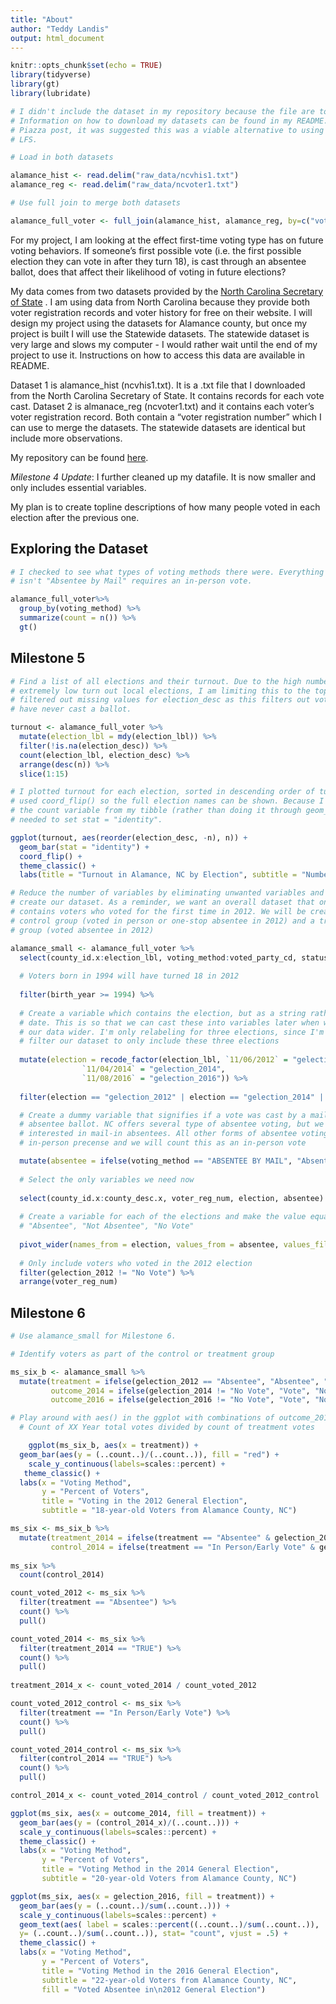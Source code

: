 ```yaml
---
title: "About"
author: "Teddy Landis"
output: html_document
---
```


```r
knitr::opts_chunk$set(echo = TRUE)
library(tidyverse)
library(gt)
library(lubridate)

# I didn't include the dataset in my repository because the file are too large.
# Information on how to download my datasets can be found in my README.md. In a
# Piazza post, it was suggested this was a viable alternative to using GitHub
# LFS.

# Load in both datasets

alamance_hist <- read.delim("raw_data/ncvhis1.txt")
alamance_reg <- read.delim("raw_data/ncvoter1.txt")

# Use full join to merge both datasets

alamance_full_voter <- full_join(alamance_hist, alamance_reg, by=c("voter_reg_num"))
```

For my project, I am looking at the effect first-time voting type has on future voting behaviors. If someone's first possible vote (i.e. the first possible election they can vote in after they turn 18), is cast through an absentee ballot, does that affect their likelihood of voting in future elections?

My data comes from two datasets provided by the [North Carolina Secretary of State](https://www.ncsbe.gov/Public-Records-Data-Info/Election-Results-Data) . I am using data from North Carolina because they provide both voter registration records and voter history for free on their website. I will design my project using the datasets for Alamance county, but once my project is built I will use the Statewide datasets. The statewide dataset is very large and slows my computer - I would rather wait until the end of my project to use it. Instructions on how to access this data are available in README.

Dataset 1 is alamance_hist (ncvhis1.txt). It is a .txt file that I downloaded from the North Carolina Secretary of State. It contains records for each vote cast. Dataset 2 is almanace_reg (ncvoter1.txt) and it contains each voter's voter registration record. Both contain a "voter registration number" which I can use to merge the datasets. The statewide datasets are identical but include more observations.

My repository can be found [here](https://github.com/tlandis212/final_project).

*Milestone 4 Update*: I further cleaned up my datafile. It is now smaller and only includes essential variables.

My plan is to create topline descriptions of how many people voted in each election after the previous one.

## Exploring the Dataset

```r

# I checked to see what types of voting methods there were. Everything that
# isn't "Absentee by Mail" requires an in-person vote.

alamance_full_voter%>% 
  group_by(voting_method) %>% 
  summarize(count = n()) %>% 
  gt()

```
## Milestone 5

```r
# Find a list of all elections and their turnout. Due to the high number of
# extremely low turn out local elections, I am limiting this to the top 15. I
# filtered out missing values for election_desc as this filters out voters who
# have never cast a ballot.

turnout <- alamance_full_voter %>% 
  mutate(election_lbl = mdy(election_lbl)) %>% 
  filter(!is.na(election_desc)) %>% 
  count(election_lbl, election_desc) %>% 
  arrange(desc(n)) %>% 
  slice(1:15)

# I plotted turnout for each election, sorted in descending order of turnout. I
# used coord_flip() so the full election names can be shown. Because I'm using
# the count variable from my tibble (rather than doing it through geom_bar()), I
# needed to set stat = "identity".

ggplot(turnout, aes(reorder(election_desc, -n), n)) +
  geom_bar(stat = "identity") +
  coord_flip() +
  theme_classic() +
  labs(title = "Turnout in Alamance, NC by Election", subtitle = "Number of Raw Votes Cast", caption = "Data Source: NC Secretary of State", x = "Election", y = "Votes Cast")
```
  
```r
# Reduce the number of variables by eliminating unwanted variables and filter to
# create our dataset. As a reminder, we want an overall dataset that only
# contains voters who voted for the first time in 2012. We will be creating a
# control group (voted in person or one-stop absentee in 2012) and a treatment
# group (voted absentee in 2012)

alamance_small <- alamance_full_voter %>% 
  select(county_id.x:election_lbl, voting_method:voted_party_cd, status_cd:absent_ind, birth_year, birth_state) %>% 
  
  # Voters born in 1994 will have turned 18 in 2012
  
  filter(birth_year >= 1994) %>% 
  
  # Create a variable which contains the election, but as a string rather than a
  # date. This is so that we can cast these into variables later when we make
  # our data wider. I'm only relabeling for three elections, since I'm going to
  # filter our dataset to only include these three elections
  
  mutate(election = recode_factor(election_lbl, `11/06/2012` = "gelection_2012",
                `11/04/2014` = "gelection_2014",
                `11/08/2016` = "gelection_2016")) %>% 
  
  filter(election == "gelection_2012" | election == "gelection_2014" | election == "gelection_2016") %>% 

  # Create a dummy variable that signifies if a vote was cast by a mail-in
  # absentee ballot. NC offers several type of absentee voting, but we're only
  # interested in mail-in absentees. All other forms of absentee voting requires
  # in-person precense and we will count this as an in-person vote

  mutate(absentee = ifelse(voting_method == "ABSENTEE BY MAIL", "Absentee", "Not Absentee")) %>% 
  
  # Select the only variables we need now
  
  select(county_id.x:county_desc.x, voter_reg_num, election, absentee) %>% 
  
  # Create a variable for each of the elections and make the value equal to
  # "Absentee", "Not Absentee", "No Vote"
  
  pivot_wider(names_from = election, values_from = absentee, values_fill = list(absentee = "No Vote")) %>% 
  
  # Only include voters who voted in the 2012 election
  filter(gelection_2012 != "No Vote") %>% 
  arrange(voter_reg_num)
```

## Milestone 6

```r

# Use alamance_small for Milestone 6. 

# Identify voters as part of the control or treatment group

ms_six_b <- alamance_small %>% 
  mutate(treatment = ifelse(gelection_2012 == "Absentee", "Absentee", "In Person/Early Vote"),
         outcome_2014 = ifelse(gelection_2014 != "No Vote", "Vote", "No vote"),
         outcome_2016 = ifelse(gelection_2016 != "No Vote", "Vote", "No vote"))
```

```r
# Play around with aes() in the ggplot with combinations of outcome_2014 and treatment. 
  # Count of XX Year total votes divided by count of treatment votes

    ggplot(ms_six_b, aes(x = treatment)) + 
  geom_bar(aes(y = (..count..)/(..count..)), fill = "red") +
    scale_y_continuous(labels=scales::percent) +
   theme_classic() +
  labs(x = "Voting Method",
       y = "Percent of Voters",
       title = "Voting in the 2012 General Election",
       subtitle = "18-year-old Voters from Alamance County, NC")
```
```r
ms_six <- ms_six_b %>% 
  mutate(treatment_2014 = ifelse(treatment == "Absentee" & gelection_2014 != "No Vote", TRUE, FALSE),
         control_2014 = ifelse(treatment == "In Person/Early Vote" & gelection_2014 != "No Vote", TRUE, FALSE))
  
ms_six %>% 
  count(control_2014)

count_voted_2012 <- ms_six %>% 
  filter(treatment == "Absentee") %>%
  count() %>% 
  pull()

count_voted_2014 <- ms_six %>% 
  filter(treatment_2014 == "TRUE") %>% 
  count() %>% 
  pull()
  
treatment_2014_x <- count_voted_2014 / count_voted_2012

count_voted_2012_control <- ms_six %>% 
  filter(treatment == "In Person/Early Vote") %>%
  count() %>% 
  pull()

count_voted_2014_control <- ms_six %>% 
  filter(control_2014 == "TRUE") %>% 
  count() %>% 
  pull()

control_2014_x <- count_voted_2014_control / count_voted_2012_control
```

```r
ggplot(ms_six, aes(x = outcome_2014, fill = treatment)) + 
  geom_bar(aes(y = (control_2014_x)/(..count..))) +
  scale_y_continuous(labels=scales::percent) +
  theme_classic() +
  labs(x = "Voting Method",
       y = "Percent of Voters",
       title = "Voting Method in the 2014 General Election",
       subtitle = "20-year-old Voters from Alamance County, NC")
```

```r
ggplot(ms_six, aes(x = gelection_2016, fill = treatment)) + 
  geom_bar(aes(y = (..count..)/sum(..count..))) +
  scale_y_continuous(labels=scales::percent) +
  geom_text(aes( label = scales::percent((..count..)/sum(..count..)),
  y= (..count..)/sum(..count..)), stat= "count", vjust = .5) +
  theme_classic() +
  labs(x = "Voting Method",
       y = "Percent of Voters",
       title = "Voting Method in the 2016 General Election",
       subtitle = "22-year-old Voters from Alamance County, NC",
       fill = "Voted Absentee in\n2012 General Election")
```

